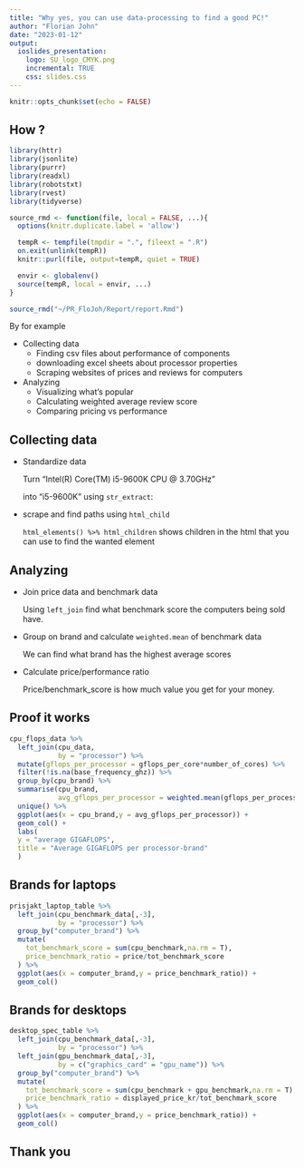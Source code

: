 ```yaml
---
title: "Why yes, you can use data-processing to find a good PC!"
author: "Florian John"
date: "2023-01-12"
output:
  ioslides_presentation:
    logo: SU_logo_CMYK.png
    incremental: TRUE
    css: slides.css
---
```


```r
knitr::opts_chunk$set(echo = FALSE)
```

## How ?
```r
library(httr)
library(jsonlite)
library(purrr)
library(readxl)
library(robotstxt)
library(rvest)
library(tidyverse)
```

```r
source_rmd <- function(file, local = FALSE, ...){
  options(knitr.duplicate.label = 'allow')

  tempR <- tempfile(tmpdir = ".", fileext = ".R")
  on.exit(unlink(tempR))
  knitr::purl(file, output=tempR, quiet = TRUE)

  envir <- globalenv()
  source(tempR, local = envir, ...)
}

source_rmd("~/PR_FloJoh/Report/report.Rmd")
```

By for example

* Collecting data
  + Finding csv files about performance of components
  + downloading excel sheets about processor properties
  + Scraping websites of prices and reviews for computers
  
* Analyzing
  + Visualizing what's popular
  + Calculating weighted average review score
  + Comparing pricing vs performance
  
## Collecting data

* Standardize data

  Turn "Intel(R) Core(TM) i5-9600K CPU @ 3.70GHz" 
  
  into "i5-9600K" using `str_extract`:

* scrape and find paths using `html_child` 

  `html_elements() %>% html_children` shows children in the html that you can use to find the wanted element

## Analyzing 

- Join price data and benchmark data

  Using `left_join` find what benchmark score the computers being sold have.

- Group on brand and calculate `weighted.mean` of benchmark data

  We can find what brand has the highest average scores

- Calculate price/performance ratio

  Price/benchmark_score is how much value you get for your money.
  
## Proof it works

```r
cpu_flops_data %>% 
  left_join(cpu_data,
            by = "processor") %>% 
  mutate(gflops_per_processor = gflops_per_core*number_of_cores) %>%
  filter(!is.na(base_frequency_ghz)) %>% 
  group_by(cpu_brand) %>% 
  summarise(cpu_brand,
            avg_gflops_per_processor = weighted.mean(gflops_per_processor,w = n_of_computers,na.rm = T)) %>% 
  unique() %>% 
  ggplot(aes(x = cpu_brand,y = avg_gflops_per_processor)) +
  geom_col() +
  labs(
  y = "average GIGAFLOPS",
  title = "Average GIGAFLOPS per processor-brand"
  )
```

## Brands for laptops

```r
prisjakt_laptop_table %>% 
  left_join(cpu_benchmark_data[,-3],
            by = "processor") %>% 
  group_by("computer_brand") %>% 
  mutate(
    tot_benchmark_score = sum(cpu_benchmark,na.rm = T),
    price_benchmark_ratio = price/tot_benchmark_score
  ) %>% 
  ggplot(aes(x = computer_brand,y = price_benchmark_ratio)) +
  geom_col()
```

## Brands for desktops

```r
desktop_spec_table %>% 
  left_join(cpu_benchmark_data[,-3],
            by = "processor") %>% 
  left_join(gpu_benchmark_data[,-3],
            by = c("graphics_card" = "gpu_name")) %>% 
  group_by("computer_brand") %>% 
  mutate(
    tot_benchmark_score = sum(cpu_benchmark + gpu_benchmark,na.rm = T),
    price_benchmark_ratio = displayed_price_kr/tot_benchmark_score
  ) %>% 
  ggplot(aes(x = computer_brand,y = price_benchmark_ratio)) +
  geom_col()
```

## Thank you
